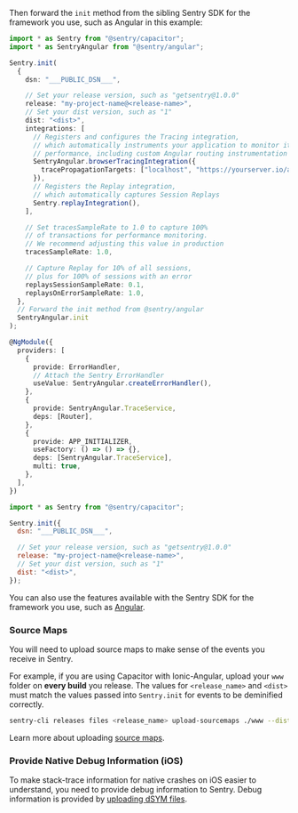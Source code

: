Then forward the `init` method from the sibling Sentry SDK for the framework you use, such as Angular in this example:

<SignInNote />

```typescript {tabTitle: Angular} {filename: app.module.ts} {"onboardingOptions": {"performance": "13-18, 23-27, 45-54", "session-replay": "19-21, 28-32"}}
import * as Sentry from "@sentry/capacitor";
import * as SentryAngular from "@sentry/angular";

Sentry.init(
  {
    dsn: "___PUBLIC_DSN___",

    // Set your release version, such as "getsentry@1.0.0"
    release: "my-project-name@<release-name>",
    // Set your dist version, such as "1"
    dist: "<dist>",
    integrations: [
      // Registers and configures the Tracing integration,
      // which automatically instruments your application to monitor its
      // performance, including custom Angular routing instrumentation
      SentryAngular.browserTracingIntegration({
        tracePropagationTargets: ["localhost", "https://yourserver.io/api"],
      }),
      // Registers the Replay integration,
      // which automatically captures Session Replays
      Sentry.replayIntegration(),
    ],

    // Set tracesSampleRate to 1.0 to capture 100%
    // of transactions for performance monitoring.
    // We recommend adjusting this value in production
    tracesSampleRate: 1.0,

    // Capture Replay for 10% of all sessions,
    // plus for 100% of sessions with an error
    replaysSessionSampleRate: 0.1,
    replaysOnErrorSampleRate: 1.0,
  },
  // Forward the init method from @sentry/angular
  SentryAngular.init
);

@NgModule({
  providers: [
    {
      provide: ErrorHandler,
      // Attach the Sentry ErrorHandler
      useValue: SentryAngular.createErrorHandler(),
    },
    {
      provide: SentryAngular.TraceService,
      deps: [Router],
    },
    {
      provide: APP_INITIALIZER,
      useFactory: () => () => {},
      deps: [SentryAngular.TraceService],
      multi: true,
    },
  ],
})
```

```javascript {tabTitle: Other Frameworks}
import * as Sentry from "@sentry/capacitor";

Sentry.init({
  dsn: "___PUBLIC_DSN___",

  // Set your release version, such as "getsentry@1.0.0"
  release: "my-project-name@<release-name>",
  // Set your dist version, such as "1"
  dist: "<dist>",
});
```

You can also use the features available with the Sentry SDK for the framework you use, such as [Angular](/platforms/javascript/guides/angular/).

### Source Maps

You will need to upload source maps to make sense of the events you receive in Sentry.

For example, if you are using Capacitor with Ionic-Angular, upload your `www` folder on **every build** you release. The values for `<release_name>` and `<dist>` must match the values passed into `Sentry.init` for events to be deminified correctly.

```bash {tabTitle: Ionic}
sentry-cli releases files <release_name> upload-sourcemaps ./www --dist <dist>
```

Learn more about uploading [source maps](/platforms/javascript/guides/capacitor/sourcemaps/).

### Provide Native Debug Information (iOS)

To make stack-trace information for native crashes on iOS easier to understand, you need to provide debug information to Sentry. Debug information is provided by [uploading dSYM files](/platforms/javascript/guides/capacitor/dsym).
